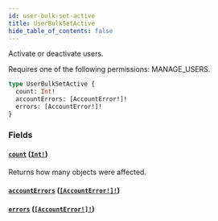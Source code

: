 ```yaml
---
id: user-bulk-set-active
title: UserBulkSetActive
hide_table_of_contents: false
---
```


Activate or deactivate users.

Requires one of the following permissions: MANAGE_USERS.

```graphql
type UserBulkSetActive {
  count: Int!
  accountErrors: [AccountError!]!
  errors: [AccountError!]!
}
```

### Fields

#### [`count`](#) ([`Int!`](../../../developer/api-reference/scalars/int))

Returns how many objects were affected.

#### [`accountErrors`](#) ([`[AccountError!]!`](../../../developer/api-reference/objects/account-error))

#### [`errors`](#) ([`[AccountError!]!`](../../../developer/api-reference/objects/account-error))
